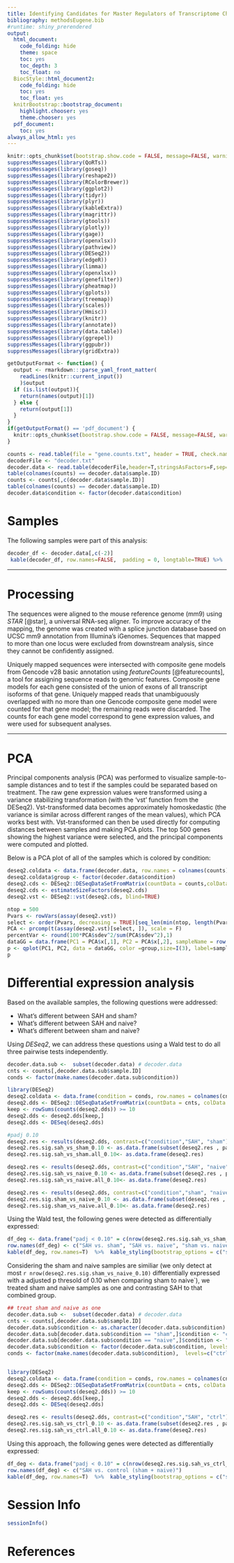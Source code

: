```yaml
---
title: Identifying Candidates for Master Regulators of Transcriptome Changes in Murine Hippocampi Following Subarachnoid Hemorrhage
bibliography: methodsEugene.bib
#runtime: shiny_prerendered
output:
  html_document:
    code_folding: hide
    theme: space
    toc: yes
    toc_depth: 3
    toc_float: no
  BiocStyle::html_document2:
    code_folding: hide
    toc: yes
    toc_float: yes
  knitrBootstrap::bootstrap_document:
    highlight.chooser: yes
    theme.chooser: yes
  pdf_document:
    toc: yes
always_allow_html: yes
---
```


```r
knitr::opts_chunk$set(bootstrap.show.code = FALSE, message=FALSE, warning=FALSE)
suppressMessages(library(QoRTs))
suppressMessages(library(goseq))
suppressMessages(library(reshape2))
suppressMessages(library(RColorBrewer))
suppressMessages(library(ggplot2))
suppressMessages(library(tidyr))
suppressMessages(library(plyr))
suppressMessages(library(kableExtra))
suppressMessages(library(magrittr))
suppressMessages(library(gtools))
suppressMessages(library(plotly))
suppressMessages(library(gage))
suppressMessages(library(openxlsx))
suppressMessages(library(pathview))
suppressMessages(library(DESeq2))
suppressMessages(library(edgeR))
suppressMessages(library(limma))
suppressMessages(library(openxlsx))
suppressMessages(library(genefilter))
suppressMessages(library(pheatmap))
suppressMessages(library(gplots))
suppressMessages(library(treemap))
suppressMessages(library(scales))
suppressMessages(library(Hmisc))
suppressMessages(library(knitr))
suppressMessages(library(annotate))
suppressMessages(library(data.table))
suppressMessages(library(ggrepel))
suppressMessages(library(ggpubr))
suppressMessages(library(gridExtra))

getOutputFormat <- function() {
  output <- rmarkdown:::parse_yaml_front_matter(
    readLines(knitr::current_input())
    )$output
  if (is.list(output)){
    return(names(output)[1])
  } else {
    return(output[1])
  }
}
if(getOutputFormat() == 'pdf_document') {
  knitr::opts_chunk$set(bootstrap.show.code = FALSE, message=FALSE, warning=FALSE, echo=FALSE, results='hide', plots='all')
}
```




```r
counts <- read.table(file = "gene.counts.txt", header = TRUE, check.names=FALSE, row.names=1)
decoderFile <- "decoder.txt"
decoder.data <- read.table(decoderFile,header=T,stringsAsFactors=F,sep="\t")
table(colnames(counts) == decoder.data$sample.ID)
counts <- counts[,c(decoder.data$sample.ID)]
table(colnames(counts) == decoder.data$sample.ID)
decoder.data$condition <- factor(decoder.data$condition)
```

# Samples

The following samples were part of this analysis:

```r
decoder_df <- decoder.data[,c(-2)]
 kable(decoder_df, row.names=FALSE,  padding = 0, longtable=TRUE) %>%  kable_styling(bootstrap_options = c("striped", "hover", "condensed"))
```

***
# Processing
The sequences were aligned to the mouse reference genome (mm9) using *STAR* [@star], a universal RNA-seq aligner. To improve accuracy of the mapping, the genome was created with a splice junction database based on UCSC mm9 annotation from Illumina's iGenomes. Sequences that mapped to more than one locus were excluded from downstream analysis, since they cannot be confidently assigned.

Uniquely mapped sequences were intersected with composite gene models from Gencode v28 basic annotation using *featureCounts* [@featurecounts], a tool for assigning sequence reads to genomic features. Composite gene models for each gene consisted of the union of exons of all transcript isoforms of that gene. Uniquely mapped reads that unambiguously overlapped with no more than one Gencode composite gene model were counted for that gene model; the remaining reads were discarded. The counts for each gene model correspond to gene expression values, and were used for subsequent analyses.

***
# PCA
Principal components analysis (PCA) was performed to visualize sample-to-sample distances and to test if the samples could be separated based on treatment.
The raw gene expression values were transformed using a variance stabilizing transformation (with the 'vst' function from the DESeq2). 
Vst-transformed data becomes approximately homoskedastic (the variance is similar across different ranges of the mean values), which PCA works best with.
Vst-transformed can then be used directly for computing distances between samples and making PCA plots.
The top 500 genes showing the highest variance were selected, and the principal components were computed and plotted.

Below is a PCA plot of all of the samples which is colored by condition:


```r
deseq2.coldata <- data.frame(decoder.data, row.names = colnames(counts), stringsAsFactors=F)
deseq2.coldata$group <- factor(decoder.data$condition)
deseq2.cds <- DESeq2::DESeqDataSetFromMatrix(countData = counts,colData = deseq2.coldata, design = ~group)
deseq2.cds <- estimateSizeFactors(deseq2.cds)
deseq2.vst <- DESeq2::vst(deseq2.cds, blind=TRUE)

ntop = 500
Pvars <- rowVars(assay(deseq2.vst))
select <- order(Pvars, decreasing = TRUE)[seq_len(min(ntop, length(Pvars)))]
PCA <- prcomp(t(assay(deseq2.vst)[select, ]), scale = F)
percentVar <- round(100*PCA$sdev^2/sum(PCA$sdev^2),1)
dataGG = data.frame(PC1 = PCA$x[,1], PC2 = PCA$x[,2], sampleName = row.names(colData(deseq2.vst)),colData(deseq2.vst))
p <- qplot(PC1, PC2, data = dataGG, color =group,size=I(3), label=sampleName, main = "PC1 vs PC2, top 500 variable genes") + labs(x = paste0("PC1, VarExp:", round(percentVar[1],4)), y = paste0("PC2, VarExp:", round(percentVar[2],4))) + theme_bw() + theme(legend.position="right")   +geom_label_repel(aes(label=sampleName))
p
```




# Differential expression analysis {.tabset}

Based on the available samples, the following questions were addressed:

- What's different between SAH and sham?
- What's different between SAH and naive?
- What's different between sham and naive?

Using *DESeq2*, we can address these questions using a Wald test to do all three pairwise tests independently.


```r
decoder.data.sub <-  subset(decoder.data) # decoder.data
cnts <- counts[,decoder.data.sub$sample.ID]
conds <- factor(make.names(decoder.data.sub$condition)) 

library(DESeq2)	
deseq2.coldata <- data.frame(condition = conds, row.names = colnames(cnts), decoder.data.sub)
deseq2.dds <- DESeq2::DESeqDataSetFromMatrix(countData = cnts, colData = deseq2.coldata, design = ~ condition)
keep <- rowSums(counts(deseq2.dds)) >= 10
deseq2.dds <- deseq2.dds[keep,]
deseq2.dds <- DESeq(deseq2.dds)

#padj 0.10
deseq2.res <- results(deseq2.dds, contrast=c("condition","SAH", "sham"), alpha=0.10)
deseq2.res.sig.sah_vs_sham_0.10 <- as.data.frame(subset(deseq2.res , padj < 0.10))
deseq2.res.sig.sah_vs_sham.all_0.10<- as.data.frame(deseq2.res)

deseq2.res <- results(deseq2.dds, contrast=c("condition","SAH", "naive"), alpha=0.10)
deseq2.res.sig.sah_vs_naive_0.10 <- as.data.frame(subset(deseq2.res , padj < 0.10))
deseq2.res.sig.sah_vs_naive.all_0.10<- as.data.frame(deseq2.res)

deseq2.res <- results(deseq2.dds, contrast=c("condition","sham", "naive"), alpha=0.10)
deseq2.res.sig.sham_vs_naive_0.10 <- as.data.frame(subset(deseq2.res , padj < 0.10))
deseq2.res.sig.sham_vs_naive.all_0.10<- as.data.frame(deseq2.res)

```



Using the Wald test, the following genes were detected as differentially expressed:

```r
df_deg <- data.frame("padj < 0.10" = c(nrow(deseq2.res.sig.sah_vs_sham_0.10), nrow(deseq2.res.sig.sah_vs_naive_0.10), nrow(deseq2.res.sig.sham_vs_naive_0.10)),check.names=F, stringsAsFactors = F)
row.names(df_deg) <- c("SAH vs. sham", "SAH vs. naive", "sham vs. naive")
kable(df_deg, row.names=T)  %>%  kable_styling(bootstrap_options = c("striped", "hover", "condensed"))
```




Considering the sham and naive samples are similiar (we only detect at most `r nrow(deseq2.res.sig.sham_vs_naive_0.10)` differentially expressed  with a adjusted p thresold of 0.10 when comparing sham to naive`), we treated sham and naive samples as one and contrasting SAH to that combined group.  


```r
## treat sham and naive as one
decoder.data.sub <-  subset(decoder.data) # decoder.data
cnts <- counts[,decoder.data.sub$sample.ID]
decoder.data.sub$condition <- as.character(decoder.data.sub$condition)
decoder.data.sub[decoder.data.sub$condition == "sham",]$condition <- "ctrl"
decoder.data.sub[decoder.data.sub$condition == "naive",]$condition <- "ctrl"
decoder.data.sub$condition <- factor(decoder.data.sub$condition, levels=c("ctrl", "SAH"))
conds <- factor(make.names(decoder.data.sub$condition),  levels=c("ctrl", "SAH")) 


library(DESeq2)	
deseq2.coldata <- data.frame(condition = conds, row.names = colnames(cnts), decoder.data.sub)
deseq2.dds <- DESeq2::DESeqDataSetFromMatrix(countData = cnts, colData = deseq2.coldata, design = ~ condition)
keep <- rowSums(counts(deseq2.dds)) >= 10
deseq2.dds <- deseq2.dds[keep,]
deseq2.dds <- DESeq(deseq2.dds)

deseq2.res <- results(deseq2.dds, contrast=c("condition","SAH", "ctrl"), alpha=0.10)
deseq2.res.sig.sah_vs_ctrl_0.10 <- as.data.frame(subset(deseq2.res , padj < 0.10))
deseq2.res.sig.sah_vs_ctrl.all_0.10 <- as.data.frame(deseq2.res)
```

Using this approach, the following genes were detected as differentially expressed:

```r
df_deg <- data.frame("padj < 0.10" = c(nrow(deseq2.res.sig.sah_vs_ctrl_0.10)),check.names=F, stringsAsFactors = F)
row.names(df_deg) <- c("SAH vs. control (sham + naive)")
kable(df_deg, row.names=T)  %>%  kable_styling(bootstrap_options = c("striped", "hover", "condensed"))
```






# Session Info
```r
sessionInfo()
```

# References